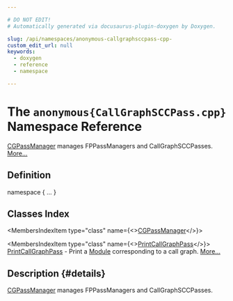 ```yaml
---

# DO NOT EDIT!
# Automatically generated via docusaurus-plugin-doxygen by Doxygen.

slug: /api/namespaces/anonymous-callgraphsccpass-cpp-
custom_edit_url: null
keywords:
  - doxygen
  - reference
  - namespace

---
```





# The `anonymous{CallGraphSCCPass.cpp}` Namespace Reference

<DoxygenPage pluginConfig={pluginConfig}>

<a href="/docs/api/classes/anonymous-namespace-callgraphsccpass-cpp-/cgpassmanager">CGPassManager</a> manages FPPassManagers and CallGraphSCCPasses. <a href="#details">More...</a>

## Definition

<CodeBlock>namespace &#123; ... &#125;</CodeBlock>

## Classes Index

<MembersIndex>

<MembersIndexItem
  type="class"
  name={<><a href="/docs/api/classes/anonymous-namespace-callgraphsccpass-cpp-/cgpassmanager">CGPassManager</a></>}>
</MembersIndexItem>

<MembersIndexItem
  type="class"
  name={<><a href="/docs/api/classes/anonymous-namespace-callgraphsccpass-cpp-/printcallgraphpass">PrintCallGraphPass</a></>}>
<a href="/docs/api/classes/anonymous-namespace-callgraphsccpass-cpp-/printcallgraphpass">PrintCallGraphPass</a> - Print a <a href="/docs/api/classes/llvm/module">Module</a> corresponding to a call graph. <a href="/docs/api/classes/anonymous-namespace-callgraphsccpass-cpp-/printcallgraphpass/#details">More...</a>
</MembersIndexItem>

</MembersIndex>

## Description {#details}

<a href="/docs/api/classes/anonymous-namespace-callgraphsccpass-cpp-/cgpassmanager">CGPassManager</a> manages FPPassManagers and CallGraphSCCPasses.

</DoxygenPage>
